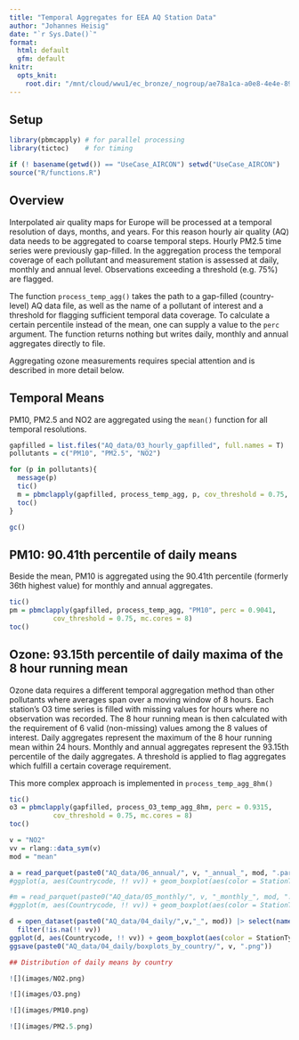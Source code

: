 ```yaml
---
title: "Temporal Aggregates for EEA AQ Station Data"
author: "Johannes Heisig"
date: "`r Sys.Date()`"
format: 
  html: default
  gfm: default
knitr:
  opts_knit:
    root.dir: "/mnt/cloud/wwu1/ec_bronze/_nogroup/ae78a1ca-a0e8-4e4e-8992-69c34947db65/UseCase_AIRCON"
---
```

## Setup

```r
library(pbmcapply) # for parallel processing
library(tictoc)    # for timing

if (! basename(getwd()) == "UseCase_AIRCON") setwd("UseCase_AIRCON")
source("R/functions.R") 
```

## Overview

Interpolated air quality maps for Europe will be processed at a temporal resolution of days, months, and years. For this reason hourly air quality (AQ) data needs to be aggregated to coarse temporal steps. Hourly PM2.5 time series were previously gap-filled. In the aggregation process the temporal coverage of each pollutant and measurement station is assessed at daily, monthly and annual level. Observations exceeding a threshold (e.g. 75\%) are flagged. 


The function `process_temp_agg()` takes the path to a gap-filled (country-level) AQ data file, as well as the name of a pollutant of interest and a threshold for flagging sufficient temporal data coverage. To calculate a certain percentile instead of the mean, one can supply a value to the `perc` argument. The function returns nothing but writes daily, monthly and annual aggregates directly to file.

Aggregating ozone measurements requires special attention and is described in more detail below.

## Temporal Means

PM10, PM2.5 and NO2 are aggregated using the `mean()` function for all temporal resolutions.

```r
gapfilled = list.files("AQ_data/03_hourly_gapfilled", full.names = T)
pollutants = c("PM10", "PM2.5", "NO2")

for (p in pollutants){
  message(p)
  tic()
  m = pbmclapply(gapfilled, process_temp_agg, p, cov_threshold = 0.75, mc.cores = 8) 
  toc()
}
```

```r
gc()
```


## PM10: 90.41th percentile of daily means

Beside the mean, PM10 is aggregated using the 90.41th percentile (formerly 36th highest value) for monthly and annual aggregates.

```r
tic()
pm = pbmclapply(gapfilled, process_temp_agg, "PM10", perc = 0.9041, 
           cov_threshold = 0.75, mc.cores = 8)
toc()
```

## Ozone: 93.15th percentile of daily maxima of the 8 hour running mean

Ozone data requires a different temporal aggregation method than other pollutants where averages span over a moving window of 8 hours. Each station's O3 time series is filled with missing values for hours where no observation was recorded. The 8 hour running mean is then calculated with the requirement of 6 valid (non-missing) values among the 8 values of interest.
Daily aggregates represent the maximum of the 8 hour running mean within 24 hours. Monthly and annual aggregates represent the 93.15th percentile of the daily aggregates. A threshold is applied to flag aggregates which fulfill a certain coverage requirement.

This more complex approach is implemented in `process_temp_agg_8hm()`

```r
tic()
o3 = pbmclapply(gapfilled, process_O3_temp_agg_8hm, perc = 0.9315, 
           cov_threshold = 0.75, mc.cores = 8)
toc()
```


```r
v = "NO2"
vv = rlang::data_sym(v)
mod = "mean"

a = read_parquet(paste0("AQ_data/06_annual/", v, "_annual_", mod, ".parquet"))
#ggplot(a, aes(Countrycode, !! vv)) + geom_boxplot(aes(color = StationType)) + ggtitle(paste("Annual", v))

#m = read_parquet(paste0("AQ_data/05_monthly/", v, "_monthly_", mod, ".parquet")) 
#ggplot(m, aes(Countrycode, !! vv)) + geom_boxplot(aes(color = StationType)) + ggtitle(paste("Monthly", v))

d = open_dataset(paste0("AQ_data/04_daily/",v,"_", mod)) |> select(names(a)) |> collect() |> 
  filter(!is.na(!! vv))
ggplot(d, aes(Countrycode, !! vv)) + geom_boxplot(aes(color = StationType)) + ggtitle(paste("Daily", v))
ggsave(paste0("AQ_data/04_daily/boxplots_by_country/", v, ".png"))

## Distribution of daily means by country

![](images/NO2.png)

![](images/O3.png)

![](images/PM10.png)

![](images/PM2.5.png)
```


